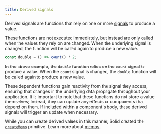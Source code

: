 ```yaml
---
title: Derived signals
---
```


Derived signals are functions that rely on one or more [signals](/concepts/signals) to produce a value.

These functions are not executed immediately, but instead are only called when the values they rely on are changed.
When the underlying signal is changed, the function will be called again to produce a new value.

```js
const double = () => count() * 2;
```

In the above example, the `double` function relies on the `count` signal to produce a value.
When the `count` signal is changed, the `double` function will be called again to produce a new value.

These dependent functions gain reactivity from the signal they access, ensuring that changes in the underlying data propagate throughout your application. 
It is important to note that these functions do not store a value themselves; instead, they can update any effects or components that depend on them. 
If included within a component's body, these derived signals will trigger an update when necessary.

While you can create derived values in this manner, Solid created the [`createMemo`](/reference/creatememo) primitive.
Learn more about [memos](/concepts/derived-values/memos).